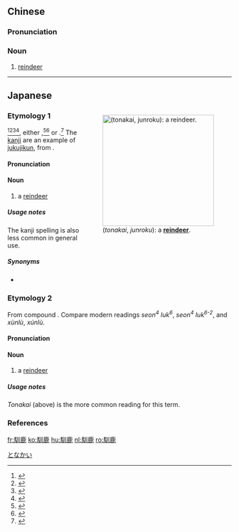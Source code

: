 {{also|驯鹿}}
==Chinese==
{{zh-forms|s=驯鹿}}
{{wikipedia|lang=zh}}

===Pronunciation===
{{zh-pron
|m=馴lù
|c=seon4 luk6,seon4 luk6-2
|cat=n
}}

===Noun===
{{zh-noun}}

# [[reindeer]]

{{zh-cat|Cervids}}

----

==Japanese==
<div style="float:right;">
{{wikipedia|lang=ja|トナカイ}}
{{wikipedia|Reindeer}}
[[File:Svalbardrein_pho.jpg|thumb|250px|{{lang|ja|馴鹿}} (''tonakai'', ''junroku''): a '''[[reindeer]]'''.]]
</div>

===Etymology 1===
{{ja-kanjitab|sort=となかい|yomi=irr}}

{{borrowing|ja|ain|sort=となかい}}<ref name="KDJ">{{R:Kokugo Dai Jiten}}</ref><ref name="DJR">{{R:Daijirin}}</ref><ref name="DJS">{{R:Daijisen}}</ref><ref name="SMK5">{{R:Shinmeikai5}}</ref>, either {{m|ain|トナッカイ|tr=tonakkai|pos=recorded as Sakhalin dialect}},<ref name="SMK5">{{R:Shinmeikai5}}</ref><ref name="Batchelor">{{cite-book
|last=Batchelor
|first=John
|year=1926
|title=An Ainu-English-Japanese Dictionary
|edition=third
|publisher=Kyobunkan
|location=Tokyo
|url=https://archive.org/stream/ainuenglishjapan00batcuoft#page/450/mode/2up
}}</ref> or {{m|ain|トゥナㇵカィ|tr=tunahkay|pos=listed in contemporary Ainu sources}}.<ref name="IntAin">{{cite-book
|year=2011
|title={{lang|ja|中級アイヌ語―美幌―}} (''Chūkyū Ainu-go - Bihoro'', “Intermediate Ainu: Bihoro”)
|publisher=財団法人アイヌ文化振興・研究推進機構 (''Zaidan Hōjin Ainu Bunka Shinkō / Kenkyū Suishin Kikō'', “Foundation for the Advancement, Research, and Promotion of Ainu Culture”)
|location=Sapporo, Hokkaidō, Japan
|url=http://www.frpac.or.jp/teach/files/text-bihoro_tyu.pdf
}}</ref> The [[kanji]] are an example of [[熟字訓#Japanese|jukujikun]], from {{cog|zh|馴鹿}}.

====Pronunciation====
{{ja-pron|yomi=irr|トナカイ|acc=2|acc_ref=DJR,SMK5}}

====Noun====
{{ja-noun|トナカイ}}

# a [[reindeer]]

=====Usage notes=====
{{U:ja:biology|トナカイ}}  The kanji spelling is also less common in general use.

=====Synonyms=====
* {{ja-r|カリブー}}

===Etymology 2===
{{ja-kanjitab|じゅん|ろく|yomi=o}}

From {{etyl|ltc|ja|sort=しゅんろく'}} compound {{m|zh|馴鹿|tr=zwin luwk|lit=docile + deer}}.  Compare modern {{etyl|yue|-}} readings ''seon<sup>4</sup> luk<sup>6</sup>'', ''seon<sup>4</sup> luk<sup>6-2</sup>'', and {{etyl|cmn|-}} ''xùnlù'', ''xúnlù''.

====Pronunciation====
{{ja-pron|yomi=goon|じゅんろく|acc=0|acc_ref=DJR}}

====Noun====
{{ja-noun|じゅんろく}}

# {{lb|ja|sort=しゅんろく'|uncommon}} a [[reindeer]]

=====Usage notes=====
''Tonakai'' (above) is the more common reading for this term.

===References===
<references/>

[[Category:ja:Cervids|となかい]]

[[fr:馴鹿]]
[[ko:馴鹿]]
[[hu:馴鹿]]
[[nl:馴鹿]]
[[ro:馴鹿]]